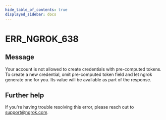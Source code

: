 ```yaml
---
hide_table_of_contents: true
displayed_sidebar: docs
---
```



# ERR_NGROK_638

## Message

Your account is not allowed to create credentials with pre-computed tokens. To create a new credential, omit pre-computed token field and let ngrok generate one for you. Its value will be available as part of the response.

<ErrorDetails error="err_ngrok_638" />

## Further help

If you're having trouble resolving this error, please reach out to [support@ngrok.com](mailto:support@ngrok.com?subject=Help%20with%20ERR_NGROK_638).
